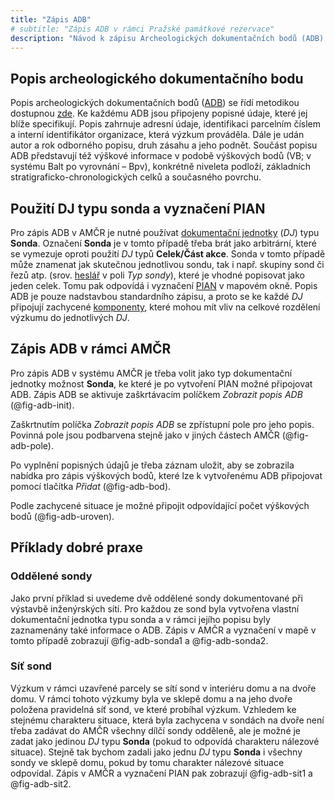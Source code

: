 ```yaml
---
title: "Zápis ADB"
# subtitle: "Zápis ADB v rámci Pražské památkové rezervace"
description: "Návod k zápisu Archeologických dokumentačních bodů (ADB) v rámci Pražské památkové rezervace."
---
```


## Popis archeologického dokumentačního bodu

Popis archeologických dokumentačních bodů ([ADB](pojmy.qmd#madb)) se řídí metodikou dostupnou [zde](http://www.praha-archeologicka.cz/files/databaze-madb.pdf){.external}. 
Ke každému ADB jsou připojeny popisné údaje, které jej blíže specifikují. 
Popis zahrnuje adresní údaje, identifikaci parcelním číslem a interní identifikátor organizace, která výzkum prováděla.
Dále je udán autor a rok odborného popisu, druh zásahu a jeho podnět. 
Součást popisu ADB představují též výškové informace v podobě výškových bodů (VB; v systému Balt po vyrovnání – Bpv), konkrétně niveleta podloží, základních stratigraficko-chronologických celků a současného povrchu.

## Použití DJ typu sonda a vyznačení PIAN

Pro zápis ADB v AMČR je nutné používat [dokumentační jednotky](pojmy.qmd#dokumentační-jednotky) (*DJ*) typu **Sonda**. 
Označení **Sonda** je v tomto případě třeba brát jako arbitrární, které se vymezuje oproti použití *DJ* typů **Celek/Část akce**.
Sonda v tomto případě může znamenat jak skutečnou jednotlivou sondu, tak i např. skupiny sond či řezů atp. (srov. [heslář](heslare.qmd#sondy-madb) v poli *Typ sondy*), které je vhodné popisovat jako jeden celek. 
Tomu pak odpovídá i vyznačení [PIAN](pojmy.qmd#pian) v mapovém okně. 
Popis ADB je pouze nadstavbou standardního zápisu, a proto se ke každé *DJ* připojují zachycené [komponenty](pojmy.qmd#komponenty), které mohou mít vliv na celkové rozdělení výzkumu do jednotlivých *DJ*.

## Zápis ADB v rámci AMČR 

Pro zápis ADB v systému AMČR je třeba volit jako typ dokumentační jednotky možnost **Sonda**, ke které je po vytvoření PIAN možné připojovat ADB. 
Zápis ADB se aktivuje zaškrtávacím políčkem *Zobrazit popis ADB* (@fig-adb-init).

<!-- ![Nastavení dokumentační jednotky pro možnost zápisu ADB](){#fig-adb-init} -->

Zaškrtnutím políčka *Zobrazit popis ADB* se zpřístupní pole pro jeho popis. 
Povinná pole jsou podbarvena stejně jako v jiných částech AMČR (@fig-adb-pole).

<!-- ![Aktivovaná pole pro zápis ADB](){#fig-adb-pole} -->

Po vyplnění popisných údajů je třeba záznam uložit, aby se zobrazila nabídka pro zápis výškových bodů, které lze k vytvořenému ADB připojovat pomocí tlačítka *Přidat* (@fig-adb-bod).

<!-- ![Připojení výškového bodu k ADB](){#fig-adb-bod} -->

Podle zachycené situace je možné připojit odpovídající počet výškových bodů (@fig-adb-uroven).

<!-- ![Připojené výškové body se zaznamenanými úrovněmi](){#fig-adb-uroven} -->

## Příklady dobré praxe

### Oddělené sondy

Jako první příklad si uvedeme dvě oddělené sondy dokumentované při výstavbě inženýrských sítí. 
Pro každou ze sond byla vytvořena vlastní dokumentační jednotka typu sonda a v rámci jejího popisu byly zaznamenány také informace o ADB.
Zápis v AMČR a vyznačení v mapě v tomto případě zobrazují @fig-adb-sonda1 a @fig-adb-sonda2.

<!-- ![Příklad zápisu v AMČR pro situaci dvou zkoumaných sond s připojenými ADB](){#fig-adb-sonda1} -->

<!-- ![Vyznačení obou sond v mapovém okně AMČR](){#fig-adb-sonda2} -->

### Síť sond

Výzkum v rámci uzavřené parcely se sítí sond v interiéru domu a na dvoře domu. 
V rámci tohoto výzkumy byla ve sklepě domu a na jeho dvoře položena pravidelná síť sond, ve které probíhal výzkum.
Vzhledem ke stejnému charakteru situace, která byla zachycena v sondách na dvoře není třeba zadávat do AMČR všechny dílčí sondy odděleně, ale je možné je zadat jako jedinou *DJ* typu **Sonda** (pokud to odpovídá charakteru nálezové situace). 
Stejně tak bychom zadali jako jednu *DJ* typu **Sonda** i všechny sondy ve sklepě domu, pokud by tomu charakter nálezové situace odpovídal. 
Zápis v AMČR a vyznačení PIAN pak zobrazují @fig-adb-sit1 a @fig-adb-sit2.

<!-- ![Příklad zápisu skupiny sond s připojenými ADB](){#fig-adb-sit1} -->

<!-- ![Vyznačení PIAN pro dvě skupiny sond v mapovém okně AMČR](){#fig-adb-sit2} -->